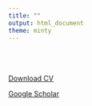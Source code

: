 ```yaml
---
title: ""
output: html_document
theme: minty
---
```

<br>
<br>
<br>
<a href="CV_092319.pdf" target="_blank">Download CV</a>

<a href="https://scholar.google.com/citations?user=rxqd074AAAAJ&hl=en" target="_blank">Google Scholar</a>



